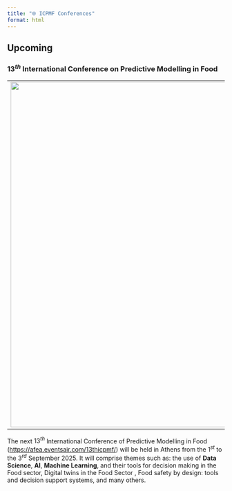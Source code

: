 ```yaml
---
title: "🌐 ICPMF Conferences"
format: html
---
```


## Upcoming

### $13^{th}$ International Conference on Predictive Modelling in Food

|                                                        |
|--------------------------------------------------------|
| ![](images/conferences/icpmf13.gif){fig-align="center" width="800px"} |


The next $13^{th}$ International Conference of Predictive Modelling in Food ([https://afea.eventsair.com/13thicpmf/](https://afea.eventsair.com/13thicpmf/)) will be held in Athens from the $1^{st}$ to the $3^{rd}$ September 2025. It will comprise themes such as: the use of **Data Science**, **AI**, **Machine Learning**, and their tools for decision making in the Food sector, Digital twins in the Food Sector , Food safety by design: tools and decision support systems, and many others.
